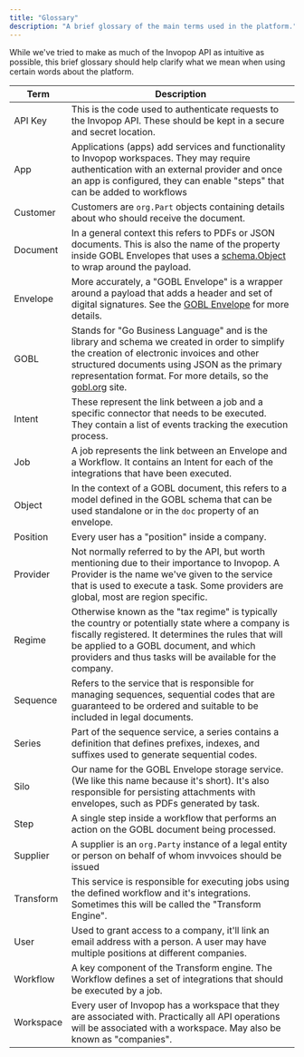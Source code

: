 ```yaml
---
title: "Glossary"
description: "A brief glossary of the main terms used in the platform."
---
```


While we've tried to make as much of the Invopop API as intuitive as possible,
this brief glossary should help clarify what we mean when using certain words
about the platform.

| Term      | Description                                                                                                                                                                                                                                                                     |
| --------- | ------------------------------------------------------------------------------------------------------------------------------------------------------------------------------------------------------------------------------------------------------------------------------- |
| API Key   | This is the code used to authenticate requests to the Invopop API. These should be kept in a secure and secret location.                                                                                                                                                        |
| App       | Applications (apps) add services and functionality to Invopop workspaces. They may require authentication with an external provider and once an app is configured, they can enable "steps" that can be added to workflows                                                       |
| Customer  | Customers are `org.Part` objects containing details about who should receive the document.                                                                                                                                                                                      |
| Document  | In a general context this refers to PDFs or JSON documents. This is also the name of the property inside GOBL Envelopes that uses a [schema.Object](https://docs.gobl.org/draft-0/schema/object) to wrap around the payload.                                                    |
| Envelope  | More accurately, a "GOBL Envelope" is a wrapper around a payload that adds a header and set of digital signatures. See the [GOBL Envelope](https://docs.gobl.org/draft-0/envelope) for more details.                                                                            |
| GOBL      | Stands for "Go Business Language" and is the library and schema we created in order to simplify the creation of electronic invoices and other structured documents using JSON as the primary representation format. For more details, so the [gobl.org](https://gobl.org) site. |
| Intent    | These represent the link between a job and a specific connector that needs to be executed. They contain a list of events tracking the execution process.                                                                                                                        |
| Job       | A job represents the link between an Envelope and a Workflow. It contains an Intent for each of the integrations that have been executed.                                                                                                                                       |
| Object    | In the context of a GOBL document, this refers to a model defined in the GOBL schema that can be used standalone or in the `doc` property of an envelope.                                                                                                                       |
| Position  | Every user has a "position" inside a company.                                                                                                                                                                                                                                   |
| Provider  | Not normally referred to by the API, but worth mentioning due to their importance to Invopop. A Provider is the name we've given to the service that is used to execute a task. Some providers are global, most are region specific.                                            |
| Regime    | Otherwise known as the "tax regime" is typically the country or potentially state where a company is fiscally registered. It determines the rules that will be applied to a GOBL document, and which providers and thus tasks will be available for the company.                |
| Sequence  | Refers to the service that is responsible for managing sequences, sequential codes that are guaranteed to be ordered and suitable to be included in legal documents.                                                                                                            |
| Series    | Part of the sequence service, a series contains a definition that defines prefixes, indexes, and suffixes used to generate sequential codes.                                                                                                                                    |
| Silo      | Our name for the GOBL Envelope storage service. (We like this name because it's short). It's also responsible for persisting attachments with envelopes, such as PDFs generated by task.                                                                                        |
| Step      | A single step inside a workflow that performs an action on the GOBL document being processed.                                                                                                                                                                                   |
| Supplier  | A supplier is an `org.Party` instance of a legal entity or person on behalf of whom invvoices should be issued                                                                                                                                                                  |
| Transform | This service is responsible for executing jobs using the defined workflow and it's integrations. Sometimes this will be called the "Transform Engine".                                                                                                                          |
| User      | Used to grant access to a company, it'll link an email address with a person. A user may have multiple positions at different companies.                                                                                                                                        |
| Workflow  | A key component of the Transform engine. The Workflow defines a set of integrations that should be executed by a job.                                                                                                                                                           |
| Workspace | Every user of Invopop has a workspace that they are associated with. Practically all API operations will be associated with a workspace. May also be known as "companies".                                                                                                      |     |
